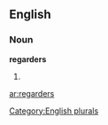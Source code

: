 
==English==

===Noun===
'''regarders'''

# {{plural of|[[regarder]]}}

[[Category:English plurals]]

[[ar:regarders]]